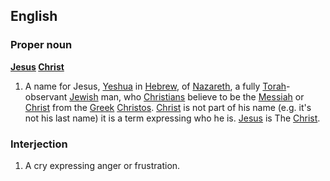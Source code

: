 ==English==
===Proper noun===
'''[[Jesus]] [[Christ]]'''

#A name for Jesus, [[Yeshua]] in [[Hebrew]], of [[Nazareth]], a fully [[Torah]]-observant [[Jewish]] man, who [[Christian]]s believe to be the [[Messiah]] or [[Christ]] from the [[Greek]] [[Christos]]. [[Christ]] is not part of his name (e.g. it's not his last name) it is a term expressing who he is. [[Jesus]] is The [[Christ]].

===Interjection===

#A cry expressing anger or frustration.